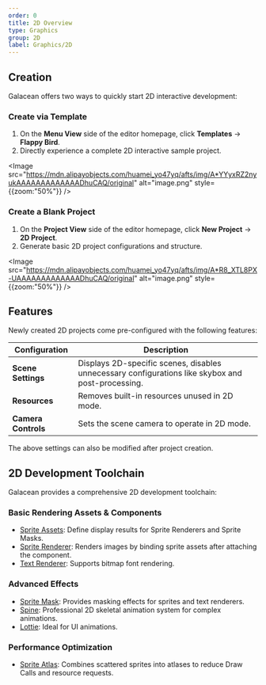 ```yaml
---
order: 0
title: 2D Overview
type: Graphics
group: 2D
label: Graphics/2D
---
```


## Creation

Galacean offers two ways to quickly start 2D interactive development:

### **Create via Template**  
1. On the **Menu View** side of the editor homepage, click **Templates** → **Flappy Bird**.  
2. Directly experience a complete 2D interactive sample project.  

<Image src="https://mdn.alipayobjects.com/huamei_yo47yq/afts/img/A*YYyxRZ2nyukAAAAAAAAAAAAADhuCAQ/original" alt="image.png" style={{zoom:"50%"}} />

### **Create a Blank Project**  
1. On the **Project View** side of the editor homepage, click **New Project** → **2D Project**.  
2. Generate basic 2D project configurations and structure.  

<Image src="https://mdn.alipayobjects.com/huamei_yo47yq/afts/img/A*R8_XTL8PX-UAAAAAAAAAAAAADhuCAQ/original" alt="image.png" style={{zoom:"50%"}} />

## Features

Newly created 2D projects come pre-configured with the following features:  

| Configuration       | Description                                                                 |
|---------------------|-----------------------------------------------------------------------------|
| **Scene Settings**  | Displays 2D-specific scenes, disables unnecessary configurations like skybox and post-processing. |
| **Resources**       | Removes built-in resources unused in 2D mode.                               |
| **Camera Controls** | Sets the scene camera to operate in 2D mode.                                |

<Callout type="info">The above settings can also be modified after project creation.</Callout>

## 2D Development Toolchain

Galacean provides a comprehensive 2D development toolchain:  

### **Basic Rendering Assets & Components**  
- [Sprite Assets](/docs/graphics/2D/sprite/): Define display results for Sprite Renderers and Sprite Masks.  
- [Sprite Renderer](/docs/graphics/2D/spriteRenderer/): Renders images by binding sprite assets after attaching the component.  
- [Text Renderer](/docs/graphics/2D/text/): Supports bitmap font rendering.  

### **Advanced Effects**  
- [Sprite Mask](/docs/graphics/2D/spriteMask/): Provides masking effects for sprites and text renderers.  
- [Spine](/docs/graphics/2D/spine/overview): Professional 2D skeletal animation system for complex animations.  
- [Lottie](/docs/graphics/2D/lottie/): Ideal for UI animations.  

### **Performance Optimization**  
- [Sprite Atlas](/docs/graphics/2D/spriteAtlas/): Combines scattered sprites into atlases to reduce Draw Calls and resource requests.  